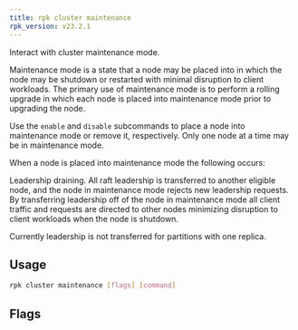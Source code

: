 ```yaml
---
title: rpk cluster maintenance
rpk_version: v23.2.1
---
```


<head>
  <meta name="title" content="rpk cluster maintenance | Redpanda Docs" />
  <meta name="description" content="rpk cluster maintenance" />
  <link rel="canonical" href="https://docs.redpanda.com/docs/reference/rpk/rpk-cluster/rpk-cluster-maintenance/" />
</head>

Interact with cluster maintenance mode.

Maintenance mode is a state that a node may be placed into in which the node
may be shutdown or restarted with minimal disruption to client workloads. The
primary use of maintenance mode is to perform a rolling upgrade in which each
node is placed into maintenance mode prior to upgrading the node.

Use the `enable` and `disable` subcommands to place a node into maintenance mode
or remove it, respectively. Only one node at a time may be in maintenance mode.

When a node is placed into maintenance mode the following occurs:

Leadership draining. All raft leadership is transferred to another eligible
node, and the node in maintenance mode rejects new leadership requests. By
transferring leadership off of the node in maintenance mode all client traffic
and requests are directed to other nodes minimizing disruption to client
workloads when the node is shutdown.

Currently leadership is not transferred for partitions with one replica.

## Usage

```bash
rpk cluster maintenance [flags] [command]
```

## Flags

<!--
[cols=",,",]
|===
|*Value* |*Type* |*Description*

|-h, --help |- |Help for maintenance.

|--config |string |Redpanda or rpk config file; default search paths are
~/.config/rpk/rpk.yaml, $PWD, and /etc/redpanda/`redpanda.yaml`.

|-X, --config-opt |stringArray |Override rpk configuration settings; '-X
help' for detail or '-X list' for terser detail.

|--profile |string |rpk profile to use.

|-v, --verbose |- |Enable verbose logging.
|===

-->
